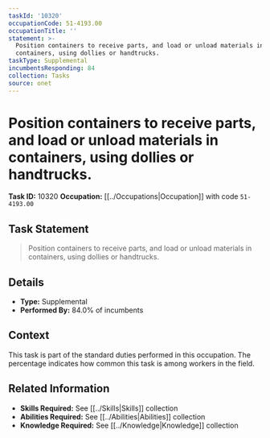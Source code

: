 ```yaml
---
taskId: '10320'
occupationCode: 51-4193.00
occupationTitle: ''
statement: >-
  Position containers to receive parts, and load or unload materials in
  containers, using dollies or handtrucks.
taskType: Supplemental
incumbentsResponding: 84
collection: Tasks
source: onet
---
```

# Position containers to receive parts, and load or unload materials in containers, using dollies or handtrucks.

**Task ID:** 10320
**Occupation:** [[../Occupations|Occupation]] with code `51-4193.00`

## Task Statement

> Position containers to receive parts, and load or unload materials in containers, using dollies or handtrucks.

## Details

- **Type:** Supplemental
- **Performed By:** 84.0% of incumbents

## Context

This task is part of the standard duties performed in this occupation. The percentage indicates how common this task is among workers in the field.

## Related Information

- **Skills Required:** See [[../Skills|Skills]] collection
- **Abilities Required:** See [[../Abilities|Abilities]] collection
- **Knowledge Required:** See [[../Knowledge|Knowledge]] collection
